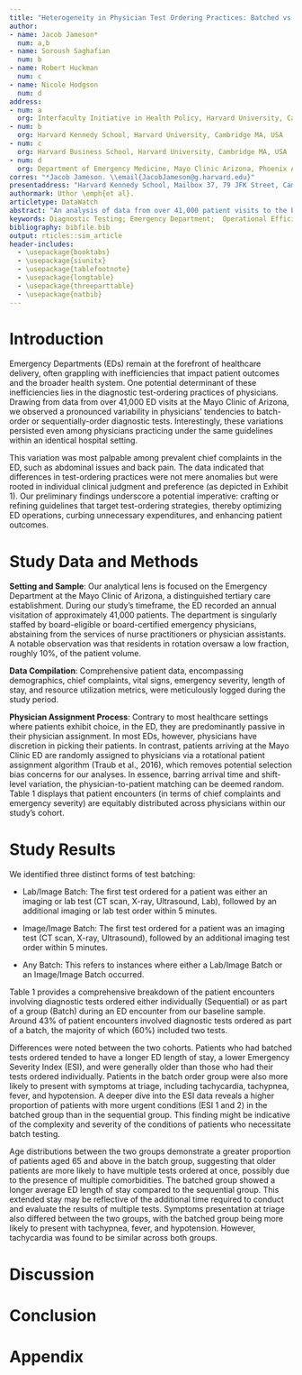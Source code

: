 ```yaml
---
title: "Heterogeneity in Physician Test Ordering Practices: Batched vs. Sequentially Ordering Diagnostic Tests"
author:
- name: Jacob Jameson*
  num: a,b
- name: Soroush Saghafian
  num: b
- name: Robert Huckman
  num: c
- name: Nicole Hodgson
  num: d
address:
- num: a
  org: Interfaculty Initiative in Health Policy, Harvard University, Cambridge MA, USA
- num: b
  org: Harvard Kennedy School, Harvard University, Cambridge MA, USA
- num: c
  org: Harvard Business School, Harvard University, Cambridge MA, USA
- num: d
  org: Department of Emergency Medicine, Mayo Clinic Arizona, Phoenix AZ, USA
corres: "*Jacob Jameson. \\email{JacobJameson@g.harvard.edu}"
presentaddress: "Harvard Kennedy School, Mailbox 37, 79 JFK Street, Cambridge, MA 02138"
authormark: Uthor \emph{et al}.
articletype: DataWatch
abstract: "An analysis of data from over 41,000 patient visits to the Emergency Department (ED) at the Mayo Clinic, Phoenix, AZ, reveal high variance in physician tendency to batch-order versus sequentially-order diagnostic tests within the same hospital. Among the reasons for a patient's visit to the ED, [insert chief complaint] had the greatest variability in test ordering practices and made up approximately [insert percent] of all ED visits during the study period. Test ordering strategies may play an important role in optimizing ED workflows, improving patient care, and reducing unnecessary costs in healthcare."
keywords: Diagnostic Testing; Emergency Department;  Operational Efficiency;
bibliography: bibfile.bib
output: rticles::sim_article
header-includes:
  - \usepackage{booktabs}
  - \usepackage{siunitx}
  - \usepackage{tablefootnote}
  - \usepackage{longtable}
  - \usepackage{threeparttable}
  - \usepackage{natbib}
---
```



# Introduction

Emergency Departments (EDs) remain at the forefront of healthcare delivery, often grappling with inefficiencies that impact patient outcomes and the broader health system. One potential determinant of these inefficiencies lies in the diagnostic test-ordering practices of physicians. Drawing from data from over 41,000 ED visits at the Mayo Clinic of Arizona, we observed a pronounced variability in physicians' tendencies to batch-order or sequentially-order diagnostic tests. Interestingly, these variations persisted even among physicians practicing under the same guidelines within an identical hospital setting.

This variation was most palpable among prevalent chief complaints in the ED, such as abdominal issues and back pain. The data indicated that differences in test-ordering practices were not mere anomalies but were rooted in individual clinical judgment and preference (as depicted in Exhibit 1). Our preliminary findings underscore a potential imperative: crafting or refining guidelines that target test-ordering strategies, thereby optimizing ED operations, curbing unnecessary expenditures, and enhancing patient outcomes.

\begin{figure}[htbp]
\centering
\includegraphics{../Rplot.png}
\caption{picture \label{Exhibit 1}}
\end{figure}



# Study Data and Methods

**Setting and Sample**: Our analytical lens is focused on the Emergency Department at the Mayo Clinic of Arizona, a distinguished tertiary care establishment. During our study's timeframe, the ED recorded an annual visitation of approximately 41,000 patients. The department is singularly staffed by board-eligible or board-certified emergency physicians, abstaining from the services of nurse practitioners or physician assistants. A notable observation was that residents in rotation oversaw a low fraction, roughly 10%, of the patient volume.

**Data Compilation**: Comprehensive patient data, encompassing demographics, chief complaints, vital signs, emergency severity, length of stay, and resource utilization metrics, were meticulously logged during the study period.

**Physician Assignment Process**: Contrary to most healthcare settings where patients exhibit choice, in the ED, they are predominantly passive in their physician assignment. In most EDs, however, physicians have discretion in picking their patients. In contrast, patients arriving at the Mayo Clinic ED are randomly assigned to physicians via a rotational patient assignment algorithm (Traub et al., 2016), which removes potential selection bias concerns for our analyses. In essence, barring arrival time and shift-level variation, the physician-to-patient matching can be deemed random. Table 1 displays that patient encounters (in terms of chief complaints and emergency severity) are equitably distributed across physicians within our study's cohort.

\begin{table}[ht]
\centering
\caption{Balance of Chief Complaints Across ED Providers: Results of Wald Test}
\begin{tabular}{|l|cc|}
\hline
\textbf{Chief Complaints} & F-Statistic & $Pr(>F)$ \\
\hline
Abdominal Complaints & 1.37 & 0.106  \\
\hline
Back or Flank Pain & 1.00 & 0.451  \\
\hline
Chest Pain & 0.98 & 0.476 \\
\hline
Extremity.Complaints & 0.97 & 0.495  \\
\hline
Falls, Motor Vehicle Crashes, Assaults, and Trauma & 0.73 & 0.812  \\
\hline
Gastrointestinal Issues & 0.98 & 0.480 \\
\hline
Neurological Issue & 0.75 & 0.793  \\
\hline
Shortness of Breath & 1.23 & 0.199 \\
\hline
Skin Complaints & 1.05 & 0.388 \\
\hline
Upper Respiratory Symptoms & 1.21 & 0.218  \\
\hline
\textbf{Chief Complaints} & F-Statistic & $Pr(>F)$ \\
\hline
ESI 1 or 2 & 1.09 & 0.346 \\
\hline
ESI 3, 4, or 5 & 1.247 & 0.195  \\
\hline
\end{tabular}
\vspace{3mm}
\begin{flushleft}
\emph{Notes:} The Wald test was conducted to assess the balance of chief complaints across providers in our dataset. A balanced distribution implies that complaints are evenly distributed across providers, which we expect to be the case due to randomization. The Wald F-statistic and p-value are reported. Robust standard errors (type HC1) were used to account for potential heteroscedasticity in the data.
\end{flushleft}
\end{table}



# Study Results


We identified three distinct forms of test batching:

- Lab/Image Batch: The first test ordered for a patient was either an imaging or lab test (CT scan, X-ray, Ultrasound, Lab), followed by an additional imaging or lab test order within 5 minutes.

- Image/Image Batch: The first test ordered for a patient was an imaging test (CT scan, X-ray, Ultrasound), followed by an additional imaging test order within 5 minutes.

- Any Batch: This refers to instances where either a Lab/Image Batch or an Image/Image Batch occurred.


Table 1 provides a comprehensive breakdown of the patient encounters involving diagnostic tests ordered either individually (Sequential) or as part of a group (Batch) during an ED encounter from our baseline sample. Around 43% of patient encounters involved diagnostic tests ordered as part of a batch, the majority of which (60%) included two tests.

Differences were noted between the two cohorts. Patients who had batched tests ordered tended to have a longer ED length of stay, a lower Emergency Severity Index (ESI), and were generally older than those who had their tests ordered individually. Patients in the batch order group were also more likely to present with symptoms at triage, including tachycardia, tachypnea, fever, and hypotension. A deeper dive into the ESI data reveals a higher proportion of patients with more urgent conditions (ESI 1 and 2) in the batched group than in the sequential group. This finding might be indicative of the complexity and severity of the conditions of patients who necessitate batch testing.

Age distributions between the two groups demonstrate a greater proportion of patients aged 65 and above in the batch group, suggesting that older patients are more likely to have multiple tests ordered at once, possibly due to the presence of multiple comorbidities. The batched group showed a longer average ED length of stay compared to the sequential group. This extended stay may be reflective of the additional time required to conduct and evaluate the results of multiple tests. Symptoms presentation at triage also differed between the two groups, with the batched group being more likely to present with tachypnea, fever, and hypotension. However, tachycardia was found to be similar across both groups.

\newpage

\begin{table}[htbp]
\centering
\small
\caption{Summary Statistics for Sequential vs. Batched Test Groups}
\begin{tabular}{|lcccc|}
\hline
Variable & \multicolumn{1}{c}{Overall Visits, N = 41,197\textsuperscript{1}} & \multicolumn{1}{c}{Tests were Sequentially-Ordered, N = 23,4331} & \multicolumn{1}{c}{Tests were Batch-Ordered, N = 17,7641} & \multicolumn{1}{c}{p-value\textsuperscript{2}} \\
\hline
\textbf{ESI} & & & & $<$0.001 \\
\hspace{0.5cm} 1 & 474 (1.2\%) & 130 (0.6\%) & 344 (1.9\%) & \\
\hspace{0.5cm} 2 & 13,911 (34\%) & 6,502 (28\%) & 7,409 (42\%) & \\
\hspace{0.5cm} 3 & 23,655 (57\%) & 14,350 (61\%) & 9,305 (52\%) & \\
\hspace{0.5cm} 4 & 3,123 (7.6\%) & 2,422 (10\%) & 701 (3.9\%) & \\
\hspace{0.5cm} 5 & 34 ($<$0.1\%) & 29 (0.1\%) & 5 ($<$0.1\%) & \\
\hline
\textbf{Age} & & & & $<$0.001 \\
\hspace{0.5cm} $<$20 & 790 (1.9\%) & 605 (2.6\%) & 185 (1.0\%) & \\
\hspace{0.5cm} 20-45 & 9,412 (23\%) & 6,242 (27\%) & 3,170 (18\%) & \\
\hspace{0.5cm} 45-65 & 12,826 (31\%) & 7,393 (32\%) & 5,433 (31\%) & \\
\hspace{0.5cm} 65+ & 18,169 (44\%) & 9,193 (39\%) & 8,976 (51\%) & \\
\hline
\textbf{ED LOS} & & & & $<$0.001 \\
\hspace{0.5cm} Mean (SD) & 270 (382) & 258 (177) & 286 (545) & \\
\hline
\textbf{72hr Return} & 1,482 (3.6\%) & 957 (4.1\%) & 525 (3.0\%) & $<$0.001 \\
\hline
\textbf{Number of Tests} & & & & $<$0.001 \\
\hspace{0.5cm} 1 & 12,961 (31\%) & 11,937 (51\%) & 1,024 (5.8\%) & \\
\hspace{0.5cm} 2 & 19,112 (46\%) & 8,457 (36\%) & 10,655 (60\%) & \\
\hspace{0.5cm} 3 & 7,688 (19\%) & 2,581 (11\%) & 5,107 (29\%) & \\
\hspace{0.5cm} 4 & 1,342 (3.3\%) & 432 (1.8\%) & 910 (5.1\%) & \\
\hspace{0.5cm} 5 & 94 (0.2\%) & 26 (0.1\%) & 68 (0.4\%) & \\
\hline
\textbf{Disposition} & & & & $<$0.001 \\
\hspace{0.5cm} Discharge & 25,302 (61\%) & 15,922 (68\%) & 9,380 (53\%) & \\
\hspace{0.5cm} Admit & 9,097 (22\%) & 4,209 (18\%) & 4,888 (28\%) & \\
\hspace{0.5cm} Other & 6,798 (17\%) & 3,302 (14\%) & 3,496 (20\%) & \\
\hline
\textbf{Tachycardic} & 8,115 (20\%) & 4,562 (19\%) & 3,553 (20\%) & 0.18 \\
\hline
\textbf{Tachypneic} & 3,822 (9.3\%) & 1,669 (7.1\%) & 2,153 (12\%) & $<$0.001 \\
\hline
\textbf{Febrile} & 969 (2.4\%) & 353 (1.5\%) & 616 (3.5\%) & $<$0.001 \\
\hline
\textbf{Hypotensive} & 651 (1.6\%) & 305 (1.3\%) & 346 (1.9\%) & $<$0.001 \\
\hline
\textbf{Gender} & & & & $<$0.001 \\
\hspace{0.5cm} Female & 22,105 (54\%) & 12,986 (55\%) & 9,119 (51\%) & \\
\hspace{0.5cm} Male & 19,092 (46\%) & 10,447 (45\%) & 8,645 (49\%) & \\
\hline
\textbf{Race} & & & & $<$0.001 \\
\hspace{0.5cm} White & 36,554 (89\%) & 20,665 (88\%) & 15,889 (89\%) & \\
\hspace{0.5cm} Black & 1,682 (4.1\%) & 974 (4.2\%) & 708 (4.0\%) & \\
\hspace{0.5cm} Asian & 1,217 (3.0\%) & 710 (3.0\%) & 507 (2.9\%) & \\
\hspace{0.5cm} Other & 737 (1.8\%) & 449 (1.9\%) & 288 (1.6\%) & \\
\hspace{0.5cm} Native & 538 (1.3\%) & 340 (1.5\%) & 198 (1.1\%) & \\
\hspace{0.5cm} Unknown & 469 (1.1\%) & 295 (1.3\%) & 174 (1.0\%) & \\
\hline
\hline
\multicolumn{5}{l}{\textsuperscript{1} n (\%)} \\
\multicolumn{5}{l}{\textsuperscript{2} Pearson's Chi-squared test; Welch Two Sample t-test} \\
\end{tabular}
\end{table}


# Discussion



# Conclusion






\clearpage

# Appendix

\begin{longtable}{|p{5cm}|p{12cm}|}
\caption{Chief Complaints Categorization} \\
\hline
\textbf{Complaint Area} & \textbf{Complaints} \\
\hline
Abdominal Complaints & Abdominal Cramping, Abdominal Distention, Dyspepsia, Abdominal Pain, Ascites, Hernia, Abdominal Aortic Aneurysm, Abdominal Injury, Pancreatitis, Umbilical Hernia \\
\hline
Abnormal Test Results & Abnormal Lab, Abnormal Potassium, Abnormal Calcium, ECG Changes, Abnormal ECG, Abnormal Test Result, Blood Infection, Acute Renal Failure, Hypocalcemia, Chronic Renal Failure, Pulmonary Embolism, Abnormal X-ray, Hypoglycemic Unawareness, Elevated Blood Pressure, Abnormal Sodium, Hyperglycemia, Hyponatremia, Platelet Disorders, Anemia, Hypoglycemia, Hypertension, Hypotension, Abnormal Chest Imaging, Abnormal Oximetry, Abnormal Stress Test, Blood Sugar Problem, Hypocalcemia, Hyponatremia \\
\hline
Allergic Reaction & Allergic Reaction, Anaphylaxis \\
\hline
Back or Flank Pain & Back Pain, Back Problem, Flank Pain, Sciatica, Back Injury, Disc Disorder \\
\hline
Breast Complaints & Breast Mass, Breast Pain, Breast Problem, Breast Discharge, Breast Cancer, Breast Discharge, Breast Inflammation \\
\hline
Cardiac Arrhythmias & Atrial Fibrillation, Atrial Flutter, Cardiac Valve Problem, Bradycardia, Irregular Heart Beat, Palpitations, POTS, Ventricular Tachycardia, Rapid Heart Rate, Heart Problem, Cardiac Arrest, Congestive Heart Failure, Circulatory Problem, Transient Ischemic Attack, Ventricular Tachycardia \\
\hline
Chest Pain & Chest Injury, Chest Pain, Chest Wall Pain, Angina, Collarbone Injury, Rib Injury, Heart Pain \\
\hline
Dizziness / Lightheadedness / Syncope & Dizziness, Near Syncope, Syncope, Vertigo, Spells, Hypotension, Paroxysmal Positional Vertigo, Paroxysmal Positional Vertig \\
\hline
Ear Complaints & Cerumen Impaction, Ear Drainage, Ear Fullness, Ear Laceration, Ear Problem, Earache, Hearing Problem, Tinnitus, Ear Injury, Hearing Loss, Nasal Trauma \\
\hline
Epistaxis & Epistaxis, Epistaxis (Nose Bleed), Nose Problem \\
\hline
Exposures, Bites, and Envenomations & Animal Bite, Body Fluid Exposure, Chemical Exposure, Poisoning, Exposure to STD, Insect Bite, Smoke Inhalation, Radiation, Snake Bite, Toxic Inhalation \\
\hline
Extremity Complaints & Ankle Injury, Ankle Pain, Arm Injury, Arm Pain, Cold Extremity, Arm Swelling, Arthritis, Elbow Injury, Elbow Pain, Pseudogout, Extremity Pain, Extremity Weakness, Finger Injury, Hip Injury, Extremity Weakness, Finger Injury, Finger Pain, Dislocation, Foot Infection, Foot Injury, Foot Numbness, Foot Pain, Foot Swelling, Foot Ulcer, Foot Wound Check, Hand Injury, Hand Pain \\
\hline
Eye Complaints & Blurred Vision, Decreased Visual Acuity, Diplopia, Detached Retina, Eye Drainage, Eye Exposure, Eye Pain, Eye Problem, Eye Swelling, Eye Trauma, Foreign Body Eye, Flashes / Light, Loss of Vision, Red Eye, Visual Field Change, Eyelid Problem, Itchy Eye, Eye Exam, Burning Eyes, Eye Twitching, Eyelid/brow Lift Evaluation, Strabismus, Glaucoma, Spots / Floaters \\
\hline
Falls, Motor Vehicle Crashes, Assaults, and Trauma & Assault Victim, Concussion, Facial Injury, Fall, Nasal Trauma, Head Injury, Head Laceration, Motor Vehicle Crash, Puncture Wound, Sexual Assault, Trauma, Domestic Violence, Gun Shot Wound, Work Related Injury, Motorcycle Crash, Injury, Bicycle Accident, Near Drowning, Lip Laceration \\
\hline
Fatigue and Weakness & Difficulty Walking, Fatigue, Gait Problem, Weakness-Generalized, Chronic Fatique, Weakness- Generalized \\
\hline
Fevers, Sweats or Chills & Chills, Diaphoresis, Fever, Night Sweats, Diaphoretic, Diapohresis, Hoarseness, Laryngitis \\
\hline
Foreign Body & Food Bolus, Foreign Body, Foreign Body in Ear, Foreign Body in Skin, Foreign Body in Vagina, Swallowed Foreign Body, Foreign Body in Nose, Foreign Body, FB eye, Foreign Body in Rectum \\
\hline
Gastrointestinal Issues & Anal Fissure, Black or Bloody Stool, Constipation, GERD, Anal Fistula, Diarrhea, Dysphagia, Fecal Impaction, Fistula Follow Up, GIbleeding, GI Problem, Hemorrhoids, Morning Sickness, Nausea, Ostomy Care, Rectal Bleeding, Rectal Pain, Vomiting, Vomiting Blood, Vomiting During Pregnancy, GI Bleeding, Fecal Incontinence, Bloated, Hematochezia, Urine Leakage, Heartburn, Rectal Discharge, Urolithiasis, Ulcerative Colitis, Irritable Bowel Syndrome, Rectal Prolapse, Fistula Evaluation, Rectal Problems, Perianal Abscess, Fisula Evaluation, Stoma Dysfunction \\
\hline
Genital Complaints & Groin Burn, Groin Pain, Groin Swelling, Inguinal Hernia, Menstrual Problem, Pelvic Pain, Penis Pain, Priapism, Testicle Pain, Menorrhagia, Vaginal Bleed, Vaginal Bleeding, Vaginal Itching, Bartholin's Cyst, Genital Warts, Groin Injury, Vaginal Bleeding-Pregnant, Vag Bleed Pregnant, Female Genital Issue, Penis Injury, Vaginal Discharge, Vaginal Pain, Erectile Dysfunction, Vaginal Prolapse, Urethral Stricture, Penile Discharge, Menorrhagia, Gynecologic Exam, Menstrual Problem, Vaginitis/Bacterial Vaginosis, Ovarian Cyst, Vaginitis / Bacterial Vaginosi \\
\hline
Medical Device or Treatment Issue & Cast Problem, Device Check, Dressing Change, Feeding Tube, AICD Problem, Insulin Pump Visit, Gastrostomy Tube Change, Medication Reaction, Shunt, Appliance Removal, Tube Problem, Urinary Catheter Change, Vascular Access Problem, Enteral Nutrition Evaluation, Device Malfunction, Pacemaker Problem, Remova /  Exchange Catheter, Drain Removal, Outpatient Infusion, Treatment, Heart Assist Device, Stoma Dysfunction, Tracheostomy Tube Change, Ureteral Stent Exchange \\
\hline
Medication Request & Immunizations, Infusion / Injection Administration, IV Medication, Infusion/ Injection Administ, Med Refill, Medication Visit, Pain Management, Blood Product Administration, Labs Only, Tetanus (Td \& Tdap), Wound Care \\
\hline
Neurological Issue & Altered Mental Status, Cognitive Concerns, Facial Droop, Pre Syncope, Focal Weakness, Headache, Memory Loss, Migraine, Dementia, Dysphasia, Neuro Problem, Numbness, Paralysis, Seizures, Slurred Speech, Spasms, Stroke Like Symptoms, Tingling, Tremors, Trigeminal Neuralgia, Unable to Speak, Seizure Disorder, Insomnia, Parkinson's Disease, Loss of Consciousness, Neuropathy, Ataxia, Unable to speak, Peripheral Neuropathy, Stroke, Cerebrovascular Accident, Speech Problem, Acute Neurological Problem, Flashes, Light, Unresponsive, Multiple Sclerosis, Parkinson's Disease, Febrile Seizure, Paresthesia, Peripheral Neuropathy, Hydrocephalus, Spasticity, Neuroendocrine Tumor \\
\hline
Other & Dehydration, Fisula Evaluation, Follow-Up, Illness, Letter for School/Work, Aneurysm, Lung Eval, Error, Mass, Oral Swelling, Other, Advice Only, Deformity, Electric Shock, Personal Problem, Shaking, Swelling, Swollen Glands, Adenopathy, Adrenal Problem, Thrombophilia, Weight Gain, Weight Loss, Hiccups, , Chemo Related Symptoms, Hot Flashes, Follow-up, Non Healing Wound, (Other), Mouth Injury, Xerostomia, Prostate Check, Suture / Staple Removal, Wellness, Voice Changes, Vital Sign Check, Coagulation Disorder, Cold Exposure, Consult, Dental Problem, Tetanus (Td \& Tdap), Infusion/ Injection Administ, Tracheostomy Tube Change, Medical Information, Neutropenic Fever, Infection, Leukemia, Heat Exposure, Poor Appetite, Gingivitis, Pre-op Exam, gingivitis, Loss of appetite, Failure To Thrive, Referral, Lymphoma, Hot Flashes, Neutropenia, Radiation, Ingestion, TB Test, Fussy, Lupus, Toxic Inhalation, Lung Screening, Leakage/Loss of Fluid, Liver Eval, Hepatic Cancer, Lung Mass, Venous Thromboembolic Disease, Insulin Pump Visit, Preventive Visit, Avulsion, Peripheral Edema, Hypoglycemic Unawareness, Immobility, Giant Cell Arteritis, Polydipsia, Platelet Disorders, Post-procedure, Lung Follow-up, Poisoning, Injections, POTS, Insulin Reaction, Liver Transplant, Labs Only \\
\hline
Other Pain & Dental Pain, Facial Pain, Generalized Body Aches, Myalgia, Dental Injury, Jaw Pain, Muscle Pain, Neck Pain, Pain, Sickle Cell Pain Crisis, Paresthesia, Torticollis, Chronic Pain, Cancer Pain, Incisional Pain, Bone Pain, Tailbone Pain, Gout, Muscle pain/Weakness, Pseudogout \\
\hline
Post-Op Issue & Post-Op, Post-Procedure, Post-Op Problem, Post-op, Post-Op Issue, Wound Dehiscence, Post-op Problems, Post-op Problem \\
\hline
Psychiatric Complaints & Anxiety, Auditory Hallucinations, Depression, Panic Attack, Homicidal, PTSD (Post-Traumatic Stress, Delusional, Fussy, Paranoia, Suicide Attempt, Hallucinations, Manic Behavior, Eating Disorder, Suicidal, Agitation, Psychiatric Evaluation, Aggressive Behavior, Mental Health Problem, Inappropriate Words \\
\hline
Shortness of Breath & Airway Obstruction, Aspiration, Pain With Breathing, Near Drowning, Respiratory Distress, Shortness of Breath, Wheezing, Increased Work Of Breathing, Difficulty Breathing, Choking, Oxygen Dependence, Hyperventilating, Orthopnea \\
\hline
Skin Complaints & Abrasion, Abscess, Bleeding/Bruising, Blister, Angioedema, Lip Laceration, Burn, Cellulitis, Cyst, Drainage from Incision, Disturb of Skin Sens, Edema, Extremity Laceration, Facial Burn, Cyanosis, Impetigo, Facial Laceration, Facial Swelling, Finger Laceration, Leg Rash, Herpes Zoster, Hives, Itching, Jaundice, Diabetic Ulcer, Diabetic Wound, Laceration, Mouth Lesions, Non-Healing Wound, Rash, Recurrent Skin Infections, Skin Problem, Sore, Scabies, Suture \textbackslash Staple Removal, Wound Check, Wound Infection, Lesion, Skin Check, Minor Skin Infection, Skin Ulcer, Skin Discoloration, Sunburn, Head Lice, Scabies, Fungal Infection, Leg Rash, Impetigo \\
\hline
Substance Abuse Issues & Alcohol Intoxication, Alcohol Problem, Withdrawal, Drug Overdose, Drug / Alcohol Dependency, Addiction Problem, Addiction Assessment, Delirium Tremens (DTS) \\
\hline
Upper Respiratory Symptoms & Congestion, Cough, Coughing Up Blood, Flu Symptoms, Enlarged Tonsils, Peritonsillar Abscess, Nasal Congestion, Sinus Symptoms, Sinusitis, Sore Throat, Hoarseness, Throat Problem, Upper Respiratory Infection, Influenza, Laryngitis, Respiratory Arrest, Pneumonia, Pleural Effusion, Asthma, Croup, URI, Peritonsillar Abscess \\
\hline
Pregnancy Related & Pregnancy Problem, Miscarriage, Contractions, Ectopic Pregnancy, Laboring, Possible Pregnancy, Pregnancy Related \\
\hline
Renal & Av Fistula, Kidney Transplant, Elevated Serum Creatinine, End-Stage Liver Disease, Hemodialysis Access, Nephritis, Ureteral Stent Exchange \\
\hline
Urinary Complaints & Bladder Problem, Blood in Urine, Cystitis, Difficulty Urinating, Dysuria, Gross Hematuria, Painful Urination, Urinary Frequency, Urinary Symptom, Urinary Incontinence, Urinary Problem, Urinary Retention, Slowing Urinary Stream, Urinary Tract Infection, Urinary Urgency, Voiding Dysfunction, Hesitancy Urinary \\
\hline
\end{longtable}



